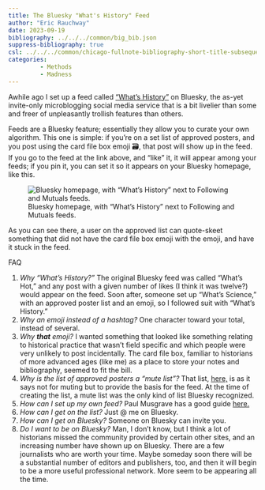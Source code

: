 ```yaml
---
title: The Bluesky "What's History" Feed
author: "Eric Rauchway"
date: 2023-09-19
bibliography: ../../../common/big_bib.json
suppress-bibliography: true
csl: ../../../common/chicago-fullnote-bibliography-short-title-subsequent.csl
categories:
         - Methods
         - Madness
---
```


Awhile ago I set up a feed called ["What's History"](https://bsky.app/profile/did:plc:6brknehpd7ecbvd56ko6mhlm/feed/aaaby3zazwhrq) on Bluesky, the as-yet invite-only microblogging social media service that is a bit livelier than some and freer of unpleasantly trollish features than others. 

Feeds are a Bluesky feature; essentially they allow you to curate your own algorithm. This one is simple: if you're on a set list of approved posters, and you post using the card file box emoji 🗃, that post will show up in the feed. If you go to the feed at the link above, and "like" it, it will appear among your feeds; if you pin it, you can set it so it appears on your Bluesky homepage, like this.

![Bluesky homepage, with "What's History" next to Following and Mutuals feeds.](bsky_home.png)

As you can see there, a user on the approved list can quote-skeet something that did not have the card file box emoji with the emoji, and have it stuck in the feed. 

FAQ

1. *Why "What's History?"* The original Bluesky feed was called "What's Hot," and any post with a given number of likes (I think it was twelve?) would appear on the feed. Soon after, someone set up "What's Science," with an approved poster list and an emoji, so I followed suit with "What's History."
2. *Why an emoji instead of a hashtag?* One character toward your total, instead of several.
3. *Why **that** emoji?* I wanted something that looked like something relating to historical practice that wasn't field specific and which people were very unlikely to post incidentally. The card file box, familiar to historians of more advanced ages (like me) as a place to store your notes and bibliography, seemed to fit the bill.
4. *Why is the list of approved posters a "mute list"?* That list, [here,](https://bsky.app/profile/did:plc:6brknehpd7ecbvd56ko6mhlm/lists/3jzmymatqtf2u) is as it says not for muting but to provide the basis for the feed. At the time of creating the list, a mute list was the only kind of list Bluesky recognized. 
5. *How can I set up my own feed?* Paul Musgrave has a good guide [here.](https://www.paulmusgrave.info/the-moderately-skilled-persons-guide-to-making-a-bluesky-feed/)
6. *How can I get on the list?* Just @ me on Bluesky.
7. *How can I get on Bluesky?* Someone on Bluesky can invite you.
8. *Do I want to be on Bluesky?* Man, I don't know, but I think a lot of historians missed the community provided by certain other sites, and an increasing number have shown up on Bluesky. There are a few journalists who are worth your time. Maybe someday soon there will be a substantial number of editors and publishers, too, and then it will begin to be a more useful professional network. More seem to be appearing all the time.
